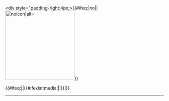 <div class="haudio">
<div style="padding:2px 0;" class="fn">[[:File:{{{filename}}}|{{{title}}}]]</div>
<div style="padding-right:4px;>{{#ifeq:{{{play|}}}|no||[[File:{{{filename}}}|220px|noicon|alt={{{alt|}}}]]}}</div>
<div style="padding:0;" class="description">{{{description|}}}</div>
</div>
<includeonly>{{#ifeq:{{NAMESPACE}}|{{ns:0}}|{{#ifexist:media:{{{filename}}}||[[Category:条目中listen模板指向的文件不存在|{{PAGENAME}}]]}}|}}</includeonly>
<hr>